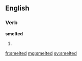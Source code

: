 ==English==

===Verb===
'''smelted'''

# {{past of|[[smelt]]}}

[[fr:smelted]]
[[mg:smelted]]
[[sv:smelted]]